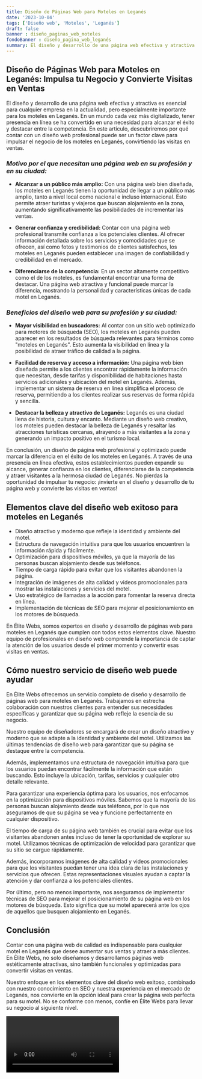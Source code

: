 ```yaml
---
title: Diseño de Páginas Web para Moteles en Leganés
date: '2023-10-04'
tags: ['Diseño web', 'Moteles', 'Leganés']
draft: false
banner : diseño_paginas_web_moteles
fondoBanner : diseño_pagina_web_leganés
summary: El diseño y desarrollo de una página web efectiva y atractiva es esencial para cualquier empresa en la actualidad, pero especialmente importante para los moteles en Leganés. En un mundo cada vez más digitalizado, tener presencia en línea se ha convertido en una necesidad para alcanzar el éxito y destacar entre la competencia. En este artículo, descubriremos por qué contar con un diseño web profesional puede ser un factor clave para impulsar el negocio de los moteles en Leganés, convirtiendo las visitas en ventas.
---
```


## **Diseño de Páginas Web para Moteles en Leganés: Impulsa tu Negocio y Convierte Visitas en Ventas**

El diseño y desarrollo de una página web efectiva y atractiva es esencial para cualquier empresa en la actualidad, pero especialmente importante para los moteles en Leganés. En un mundo cada vez más digitalizado, tener presencia en línea se ha convertido en una necesidad para alcanzar el éxito y destacar entre la competencia. En este artículo, descubriremos por qué contar con un diseño web profesional puede ser un factor clave para impulsar el negocio de los moteles en Leganés, convirtiendo las visitas en ventas.

### *Motivo por el que necesitan una página web en su profesión y en su ciudad:*

- **Alcanzar a un público más amplio:** Con una página web bien diseñada, los moteles en Leganés tienen la oportunidad de llegar a un público más amplio, tanto a nivel local como nacional e incluso internacional. Esto permite atraer turistas y viajeros que buscan alojamiento en la zona, aumentando significativamente las posibilidades de incrementar las ventas.

- **Generar confianza y credibilidad:** Contar con una página web profesional transmite confianza a los potenciales clientes. Al ofrecer información detallada sobre los servicios y comodidades que se ofrecen, así como fotos y testimonios de clientes satisfechos, los moteles en Leganés pueden establecer una imagen de confiabilidad y credibilidad en el mercado.

- **Diferenciarse de la competencia:** En un sector altamente competitivo como el de los moteles, es fundamental encontrar una forma de destacar. Una página web atractiva y funcional puede marcar la diferencia, mostrando la personalidad y características únicas de cada motel en Leganés.

### *Beneficios del diseño web para su profesión y su ciudad:*

- **Mayor visibilidad en buscadores:** Al contar con un sitio web optimizado para motores de búsqueda (SEO), los moteles en Leganés pueden aparecer en los resultados de búsqueda relevantes para términos como "moteles en Leganés". Esto aumenta la visibilidad en línea y la posibilidad de atraer tráfico de calidad a la página.

- **Facilidad de reserva y acceso a información:** Una página web bien diseñada permite a los clientes encontrar rápidamente la información que necesitan, desde tarifas y disponibilidad de habitaciones hasta servicios adicionales y ubicación del motel en Leganés. Además, implementar un sistema de reserva en línea simplifica el proceso de reserva, permitiendo a los clientes realizar sus reservas de forma rápida y sencilla.

- **Destacar la belleza y atractivo de Leganés:** Leganés es una ciudad llena de historia, cultura y encanto. Mediante un diseño web creativo, los moteles pueden destacar la belleza de Leganés y resaltar las atracciones turísticas cercanas, atrayendo a más visitantes a la zona y generando un impacto positivo en el turismo local.

En conclusión, un diseño de página web profesional y optimizado puede marcar la diferencia en el éxito de los moteles en Leganés. A través de una presencia en línea efectiva, estos establecimientos pueden expandir su alcance, generar confianza en los clientes, diferenciarse de la competencia y atraer visitantes a la hermosa ciudad de Leganés. No pierdas la oportunidad de impulsar tu negocio: ¡invierte en el diseño y desarrollo de tu página web y convierte las visitas en ventas!

<GifSeo />

<Cta />

## Elementos clave del diseño web exitoso para moteles en Leganés

- Diseño atractivo y moderno que refleje la identidad y ambiente del motel.
- Estructura de navegación intuitiva para que los usuarios encuentren la información rápida y fácilmente.
- Optimización para dispositivos móviles, ya que la mayoría de las personas buscan alojamiento desde sus teléfonos.
- Tiempo de carga rápido para evitar que los visitantes abandonen la página.
- Integración de imágenes de alta calidad y videos promocionales para mostrar las instalaciones y servicios del motel.
- Uso estratégico de llamadas a la acción para fomentar la reserva directa en línea.
- Implementación de técnicas de SEO para mejorar el posicionamiento en los motores de búsqueda.

En Élite Webs, somos expertos en diseño y desarrollo de páginas web para moteles en Leganés que cumplen con todos estos elementos clave. Nuestro equipo de profesionales en diseño web comprende la importancia de captar la atención de los usuarios desde el primer momento y convertir esas visitas en ventas.

## Cómo nuestro servicio de diseño web puede ayudar

En Élite Webs ofrecemos un servicio completo de diseño y desarrollo de páginas web para moteles en Leganés. Trabajamos en estrecha colaboración con nuestros clientes para entender sus necesidades específicas y garantizar que su página web refleje la esencia de su negocio.

Nuestro equipo de diseñadores se encargará de crear un diseño atractivo y moderno que se adapte a la identidad y ambiente del motel. Utilizamos las últimas tendencias de diseño web para garantizar que su página se destaque entre la competencia.

Además, implementamos una estructura de navegación intuitiva para que los usuarios puedan encontrar fácilmente la información que están buscando. Esto incluye la ubicación, tarifas, servicios y cualquier otro detalle relevante.

Para garantizar una experiencia óptima para los usuarios, nos enfocamos en la optimización para dispositivos móviles. Sabemos que la mayoría de las personas buscan alojamiento desde sus teléfonos, por lo que nos aseguramos de que su página se vea y funcione perfectamente en cualquier dispositivo.

El tiempo de carga de su página web también es crucial para evitar que los visitantes abandonen antes incluso de tener la oportunidad de explorar su motel. Utilizamos técnicas de optimización de velocidad para garantizar que su sitio se cargue rápidamente.

Además, incorporamos imágenes de alta calidad y videos promocionales para que los visitantes puedan tener una idea clara de las instalaciones y servicios que ofrecen. Estas representaciones visuales ayudan a captar la atención y dar confianza a los potenciales clientes.

Por último, pero no menos importante, nos aseguramos de implementar técnicas de SEO para mejorar el posicionamiento de su página web en los motores de búsqueda. Esto significa que su motel aparecerá ante los ojos de aquellos que busquen alojamiento en Leganés.

## Conclusión

Contar con una página web de calidad es indispensable para cualquier motel en Leganés que desee aumentar sus ventas y atraer a más clientes. En Élite Webs, no solo diseñamos y desarrollamos páginas web estéticamente atractivas, sino también funcionales y optimizadas para convertir visitas en ventas.

Nuestro enfoque en los elementos clave del diseño web exitoso, combinado con nuestro conocimiento en SEO y nuestra experiencia en el mercado de Leganés, nos convierte en la opción ideal para crear la página web perfecta para su motel. No se conforme con menos, confíe en Élite Webs para llevar su negocio al siguiente nivel.

<Video />

<CtaBot job='Moteles' city='Leganés'/>

<Gmaps query='Leganés+españa+maps' />